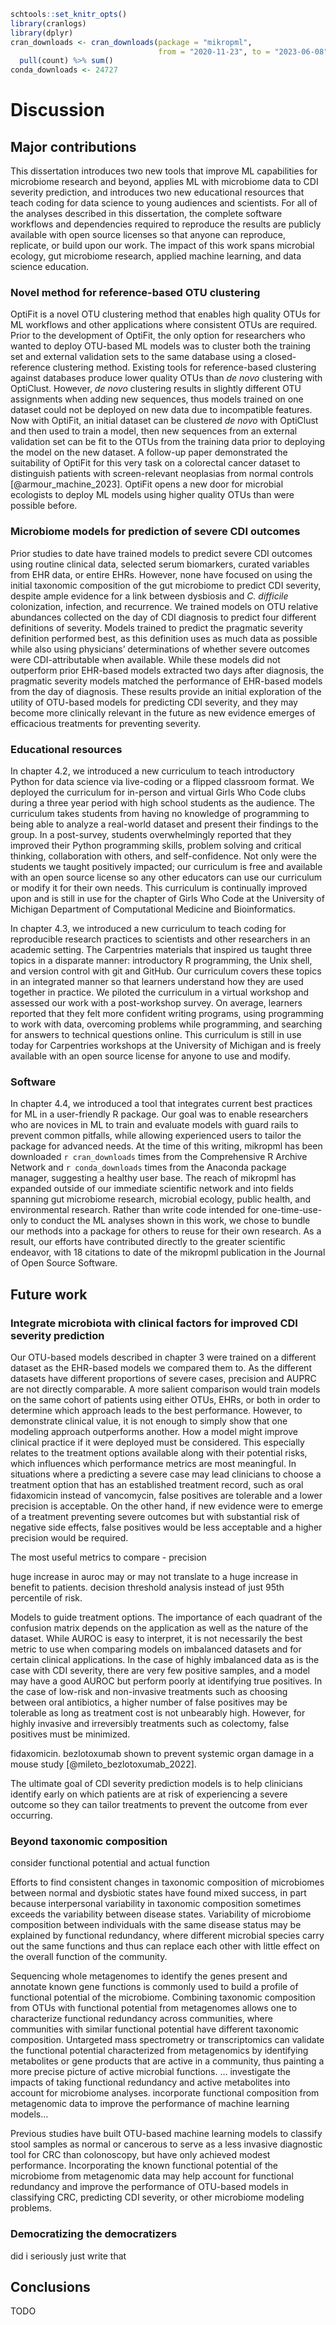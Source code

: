 ```r
schtools::set_knitr_opts()
library(cranlogs)
library(dplyr)
cran_downloads <- cran_downloads(package = "mikropml", 
                                 from = "2020-11-23", to = "2023-06-08") %>% 
  pull(count) %>% sum()
conda_downloads <- 24727
```

# Discussion

## Major contributions

This dissertation introduces two new tools that improve ML capabilities for
microbiome research and beyond, applies ML with microbiome data to CDI severity
prediction, and introduces two new educational resources that teach coding for
data science to young audiences and scientists.
For all of the analyses described in this dissertation, the complete software
workflows and dependencies required to reproduce the results are publicly
available with open source licenses so that anyone can reproduce, replicate, or
build upon our work.
The impact of this work spans microbial ecology, gut microbiome research,
applied machine learning, and data science education.

### Novel method for reference-based OTU clustering

OptiFit is a novel OTU clustering method that enables high quality OTUs for ML
workflows and other applications where consistent OTUs are required.
Prior to the development of OptiFit, the only option for researchers who wanted
to deploy OTU-based ML models was to cluster both the training set and external
validation sets to the same database using a closed-reference clustering method.
Existing tools for reference-based clustering against databases produce lower
quality OTUs than _de novo_ clustering with OptiClust.
However, _de novo_ clustering results in slightly different OTU assignments when
adding new sequences, thus models trained on one dataset could not be deployed
on new data due to incompatible features.
Now with OptiFit, an initial dataset can be clustered _de novo_ with OptiClust
and then used to train a model, then new sequences from an external validation
set can be fit to the OTUs from the training data prior to deploying the model
on the new dataset.
A follow-up paper demonstrated the suitability of OptiFit for this very task
on a colorectal cancer dataset to distinguish patients with screen-relevant 
neoplasias from normal controls [@armour_machine_2023].
OptiFit opens a new door for microbial ecologists to deploy ML models using
higher quality OTUs than were possible before.

### Microbiome models for prediction of severe CDI outcomes

Prior studies to date have trained models to predict severe CDI outcomes using
routine clinical data, selected serum biomarkers, curated variables from EHR
data, or entire EHRs.
However, none have focused on using the initial taxonomic composition of the gut
microbiome to predict CDI severity, despite ample evidence for a link between
dysbiosis and _C. difficile_ colonization, infection, and recurrence.
We trained models on OTU relative abundances collected on the day of CDI
diagnosis to predict four different definitions of severity.
Models trained to predict the pragmatic severity definition performed best, as
this definition uses as much data as possible while also using physicians'
determinations of whether severe outcomes were CDI-attributable when available.
While these models did not outperform prior EHR-based models extracted two days
after diagnosis, the pragmatic severity models matched the performance of
EHR-based models from the day of diagnosis.
These results provide an initial exploration of the utility of OTU-based models
for predicting CDI severity, and they may become more clinically relevant in the
future as new evidence emerges of efficacious treatments for preventing severity.

### Educational resources

In chapter 4.2, we introduced a new curriculum to teach introductory Python for
data science via live-coding or a flipped classroom format.
We deployed the curriculum for in-person and virtual Girls Who Code clubs during
a three year period with high school students as the audience.
The curriculum takes students from having no knowledge of programming to being
able to analyze a real-world dataset and present their findings to the group.
In a post-survey, students overwhelmingly reported that they improved their
Python programming skills, problem solving and critical thinking, collaboration
with others, and self-confidence.
Not only were the students we taught positively impacted; our curriculum is
free and available with an open source license so any other educators can use
our curriculum or modify it for their own needs.
This curriculum is continually improved upon and is still in use for the chapter
of Girls Who Code at the University of Michigan Department of Computational
Medicine and Bioinformatics.

In chapter 4.3, we introduced a new curriculum to teach coding for reproducible
research practices to scientists and other researchers in an academic setting.
The Carpentries materials that inspired us taught three topics in a disparate
manner: introductory R programming, the Unix shell, and version control with
git and GitHub.
Our curriculum covers these topics in an integrated manner so that learners
understand how they are used together in practice.
We piloted the curriculum in a virtual workshop and assessed our work with a
post-workshop survey.
On average, learners reported that they felt more confident writing programs,
using programming to work with data, overcoming problems while programming, and
searching for answers to technical questions online.
This curriculum is still in use today for Carpentries workshops at the
University of Michigan and is freely available with an open source license for
anyone to use and modify.

### Software

In chapter 4.4, we introduced a tool that integrates current best practices
for ML in a user-friendly R package.
Our goal was to enable researchers who are novices in ML to train and evaluate
models with guard rails to prevent common pitfalls, while allowing experienced
users to tailor the package for advanced needs.
At the time of this writing, mikropml has been downloaded `r cran_downloads`
times from the Comprehensive R Archive Network and `r conda_downloads` times
from the Anaconda package manager, suggesting a healthy user base.
The reach of mikropml has expanded outside of our immediate scientific network
and into fields spanning gut microbiome research, microbial ecology, public
health, and environmental research.
Rather than write code intended for one-time-use-only to conduct the ML analyses
shown in this work, we chose to bundle our methods into a package for others to
reuse for their own research.
As a result, our efforts have contributed directly to the greater scientific
endeavor, with 18 citations to date of the mikropml publication in the Journal
of Open Source Software.
<!-- mikropml snakemake workflow, schtools, mothur snakemake workflow -->

## Future work

### Integrate microbiota with clinical factors for improved CDI severity prediction

Our OTU-based models described in chapter 3 were trained on a different dataset
as the EHR-based models we compared them to.
As the different datasets have different proportions of severe cases,
precision and AUPRC are not directly comparable.
A more salient comparison would train models on the same cohort of patients
using either OTUs, EHRs, or both in order to determine which approach leads to
the best performance.
However, to demonstrate clinical value, it is not enough to simply show that one
modeling approach outperforms another.
How a model might improve clinical practice if it were deployed must be
considered.
This especially relates to the treatment options available along with their
potential risks, which influences which performance metrics are most meaningful.
In situations where a predicting a severe case may lead clinicians to choose a
treatment option that has an established treatment record, such as oral
fidaxomicin instead of vancomycin, false positives are tolerable and a lower
precision is acceptable.
On the other hand, if new evidence were to emerge of a treatment preventing
severe outcomes but with substantial risk of negative side effects, false
positives would be less acceptable and a higher precision would be required.


The most useful metrics to compare - precision

huge increase in auroc may or may not translate to a huge increase in benefit
to patients.
decision threshold analysis instead of just 95th percentile of risk.

Models to guide treatment options. 
The importance of each quadrant of the confusion matrix depends on the
application as well as the nature of the dataset.
While AUROC is easy to interpret, it is not necessarily the best metric to
use when comparing models on imbalanced datasets and for certain clinical applications.
In the case of highly imbalanced data as is the case with CDI severity,
there are very few positive samples, and a model may have a good AUROC but
perform poorly at identifying true positives.
In the case of low-risk and non-invasive treatments such as choosing between
oral antibiotics, a higher number of false positives may be tolerable as long as
treatment cost is not unbearably high.
However, for highly invasive and irreversibly treatments such as colectomy,
false positives must be minimized.

fidaxomicin.
bezlotoxumab shown to prevent systemic organ damage in a mouse study [@mileto_bezlotoxumab_2022].

The ultimate goal of CDI severity prediction models is to help clinicians
identify early on which patients are at risk of experiencing a severe outcome
so they can tailor treatments to prevent the outcome from ever occurring.

### Beyond taxonomic composition

consider functional potential and actual function

Efforts to find consistent changes in taxonomic composition of microbiomes
between normal and dysbiotic states have found mixed success, in part because
interpersonal variability in taxonomic composition sometimes exceeds the
variability between disease states.
Variability of microbiome composition between individuals with the same disease
status may be explained by functional redundancy, where different microbial
species carry out the same functions and thus can replace each other with
little effect on the overall function of the community.

Sequencing whole metagenomes to identify the genes present and annotate known
gene functions is commonly used to build a profile of functional potential of
the microbiome.
Combining taxonomic composition from OTUs with functional potential from
metagenomes allows one to characterize functional redundancy across communities,
where communities with similar functional potential have different taxonomic
composition.
Untargeted mass spectrometry or transcriptomics can validate the functional
potential characterized from metagenomics by identifying metabolites or gene
products that are active in a community,
thus painting a more precise picture of active microbial functions.
... investigate the impacts of taking functional redundancy and active metabolites into account for microbiome analyses.
incorporate functional composition from metagenomic data to improve the
performance of machine learning models...

Previous studies have built OTU-based machine learning models to classify stool
samples as normal or cancerous to serve as a less invasive diagnostic tool for
CRC than colonoscopy, but have only achieved modest performance.
Incorporating the known functional potential of the microbiome from metagenomic
data may help account for functional redundancy and improve the performance of
OTU-based models in classifying CRC, predicting CDI severity, or other 
microbiome modeling problems.

### Democratizing the democratizers

did i seriously just write that

## Conclusions

TODO